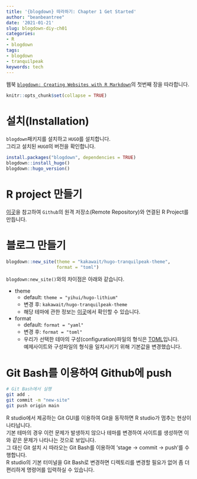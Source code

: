 ```yaml
---
title: '{blogdown} 따라하기: Chapter 1 Get Started'
author: "beanbeantree"
date: '2021-01-21'
slug: blogdown-diy-ch01
categories:
- R
- blogdown
tags:
- blogdown
- tranquilpeak
keywords: tech
---
```


웹북 [`blogdown: Creating Websites with R Markdown`](https://bookdown.org/yihui/blogdown/)의 첫번째 장을 따라합니다.  

<!--more-->

```r
knitr::opts_chunk$set(collapse = TRUE)
```

# 설치(Installation)

`blogdown`패키지를 설치하고 `HUGO`를 설치합니다.  
그리고 설치된 `HUGO`의 버전을 확인합니다.

```r
install.packages("blogdown", dependencies = TRUE)
blogdown::install_hugo()
blogdown::hugo_version()
```

# R project 만들기
[이곳](https://mrchypark.github.io/post/github-rstudio%EB%A1%9C-github-%ED%94%84%EB%A1%9C%EC%A0%9D%ED%8A%B8-%EC%8B%9C%EC%9E%91%ED%95%98%EA%B8%B0/)을 참고하여 `Github`의 원격 저장소(Remote Repository)와 연결된 R Project를 만듭니다.

# 블로그 만들기
```r
blogdown::new_site(theme = "kakawait/hugo-tranquilpeak-theme",
                   format = "toml")
```

`blogdown:new_site()`와의 차이점은 아래와 같습니다.

* theme  
   + default: `theme = "yihui/hugo-lithium"`  
   + 변경 후: `kakawait/hugo-tranquilpeak-theme`  
   + 해당 테마에 관한 정보는 [이곳](https://themes.gohugo.io/hugo-tranquilpeak-theme/)에서 확인할 수 있습니다.    
* format  
   + default: `format = "yaml"`  
   + 변경 후: `format = "toml"`  
   + 우리가 선택한 테마의 구성(configuration)파일의 형식은 [TOML](https://github.com/toml-lang/toml)입니다.  
   예제사이트와 구성파일의 형식을 일치시키기 위해 기본값을 변경했습니다.

# Git Bash를 이용하여 Github에 push
```bash
# Git Bash에서 실행
git add .
git commit -m "new-site"
git push origin main
```
R studio에서 제공하는 Git GUI를 이용하여 Git을 동작하면 R studio가 멈추는 현상이 나타납니다.  
기본 테마의 경우 이런 문제가 발생하지 않으나 테마를 변경하여 사이트를 생성하면 이와 같은 문제가 나타나는 것으로 보입니다.  
그 대신 Git 설치 시 따라오는 Git Bash를 이용하여 'stage -> commit -> push'를 수행합니다.  
R studio의 기본 터미널을 Git Bash로 변경하면 디렉토리를 변경할 필요가 없어 좀 더 편리하게 명령어를 입력하실 수 있습니다.